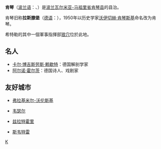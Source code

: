 {{Infobox Settlement
| name = 肯琴<br/>Kętrzyn
| image_skyline = Zamek Kętrzyn 001.jpg
| imagesize = 250px
| image_caption = 
| image_flag = 
| image_shield = 
| pushpin_map = Poland
| pushpin_label_position = bottom
| subdivision_type = 国家
| subdivision_name = {{POL}}
| subdivision_type1 = [[波兰行政区划|省]]
| subdivision_name1 = [[瓦尔米亚-马祖里省|瓦尔米亚-马祖里省]]
| subdivision_type2 = [[波兰行政区划|县]]
| subdivision_name2 =  [[肯琴县|肯琴县]]
| elevation_m = 
| elevation_ft = 
| area_total_km2 = 10.34
| population_as_of = 2006年
| population_total = 28000
| population_density_km2 = auto
| timezone = [[CET|CET]]
| utc_offset = +1
| timezone_DST = [[CEST|CEST]]
| utc_offset_DST = +2
| latd = 54
| latm = 5
| lats = 
| latNS = N
| longd = 21
| longm = 23
| longs = 
| longEW = E
| website = [https://web.archive.org/web/20041203003131/http://www.ketrzyn.pl/] 
}}
'''肯琴'''（[[波兰语|波兰语]]：'''{{lang|pl|Kętrzyn}}'''、{{lang-de|Rastenburg}}）是[[波兰|波兰]][[瓦尔米亚-马祖里省|瓦尔米亚-马祖里省]][[肯琴县|肯琴县]]的县治。

肯琴旧称'''拉斯滕堡'''（[[德语|德语]]：'''{{lang|de|Rastenburg}}'''），1950年以历史学家[[沃伊切赫·肯琴斯基|沃伊切赫·肯琴斯基]]命名改为肯琴。

希特勒的其中一個軍事指揮部[[狼穴|狼穴]]位於此地。

==名人==
*[[卡尔·博吉斯劳斯·赖歇特|卡尔·博吉斯劳斯·赖歇特]]：德国解剖学家
*[[阿尔诺·霍尔茨|阿尔诺·霍尔茨]]：德国诗人、戏剧家

==友好城市==
*{{UKR}}[[弗拉基米尔-沃伦斯基|弗拉基米尔-沃伦斯基]]
*{{GER}}[[韦瑟尔|韦瑟尔]]
*{{POL}}[[兹拉特霍里|兹拉特霍里]]
*{{RUS}}[[斯韦特雷|斯韦特雷]]

{{Authority control}}
{{Poland-stub}}

[[Category:瓦尔米亚-马祖里省城市|K]]